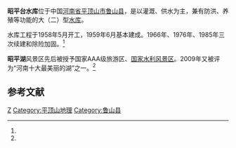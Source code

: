 {{Infobox Reservoir | 
|name                     = 昭平台水库
|nickname                 = 昭平湖
|image                    = 
|image_caption            = 
|map                      = 
|map_caption              = 
|pushpin_map              = China
|pushpin_map_caption      = 昭平台水库在中国的位置
|code                     = BEA23400512
|class                    = 大（二）型[[水库|水库]]
|location_of_reservoir    = [[河南省|河南省]][[平顶山市|平顶山市]][[鲁山县|鲁山县]]
|location_of_dam          = 
|inflow                   = [[沙河_(颍河)|沙河]]（[[淮河|淮河]]流域[[沙颖河|沙颖河]]水系）
|outflow                  = 
|catchment_area           = 1430
|reservoir_area           = 38
|mean_depth               = 
|maximum_depth            = 
|flood_level              = 
|normal_water_level       = 
|dead_water_level         = 
|water_quality            = 
|island                   = 
|maximum_storage_capacity = 7.13亿
|normal_storage_capacity  = 
|dead_storage_capacity    = 
|type_of_dam              = 
|elevation_of_dam         = 
|height_of_dam            = 
|length_of_dam            = 
|width_of_dam             = 
|installed_capacity       = 
|irrigated_area           = 
|start                    = 1958年5月
|complete                 = 1959年6月
|cost                     = 
|emigrate                 = 
|latd = 33
|latm = 43
|lats = 54
|latNS = N
|longd = 112
|longm = 46
|longs = 11
|longEW = E
|website = 
|footnotes = <ref>[http://www.tsdh.net/水利文献汇编/PDF文档/中国水库名称代码.pdf 中国水库名称代码]{{dead link|date=2018年1月 |bot=InternetArchiveBot |fix-attempted=yes }}</ref><ref>[http://newpaper.dahe.cn/hnrb/html/2010-07/21/content_352025.htm 昭平台水库拦蓄建库以来最大洪峰]</ref><ref name="碧水连天">[http://www.dahe.cn/xwzx/zt/ss/sshz60/jykxfz/t20090929_1664815.htm 昭平台水库：碧水连天映伏牛]</ref>
}}
'''昭平台水库'''位于中国[[河南省|河南省]][[平顶山市|平顶山市]][[鲁山县|鲁山县]]，是以灌溉、供水为主，兼有防洪、养殖等功能的大（二）型[[水库|水库]]。

水库工程于1958年5月开工，1959年6月基本建成。1966年、1976年、1985年三次续建和除险加固。<ref name="碧水连天"/>

'''昭平湖'''风景区先后被授予国家AAA级旅游区、[[国家水利风景区|国家水利风景区]]。2009年又被评为“河南十大最美丽的湖”之一。<ref name="碧水连天"/>

==参考文献==
{{reflist}}

[[Category:河南水库|Z]]
[[Category:平顶山地理|Category:平顶山地理]]
[[Category:鲁山县|Category:鲁山县]]